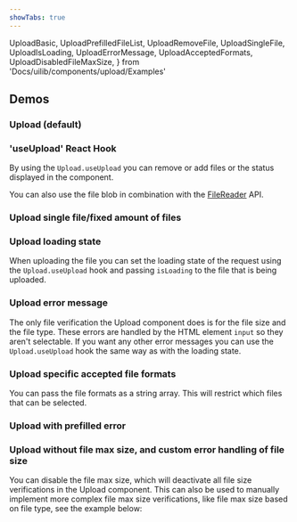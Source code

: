 ```yaml
---
showTabs: true
---
```


  UploadBasic,
  UploadPrefilledFileList,
  UploadRemoveFile,
  UploadSingleFile,
  UploadIsLoading,
  UploadErrorMessage,
  UploadAcceptedFormats,
  UploadDisabledFileMaxSize,
} from 'Docs/uilib/components/upload/Examples'

## Demos

### Upload (default)

<UploadBasic />

### 'useUpload' React Hook

By using the `Upload.useUpload` you can remove or add files or the status displayed in the component.

You can also use the file blob in combination with the [FileReader](https://developer.mozilla.org/en-US/docs/Web/API/File_API) API.

<UploadRemoveFile />

### Upload single file/fixed amount of files

<UploadSingleFile />

### Upload loading state

When uploading the file you can set the loading state of the request using the `Upload.useUpload` hook and passing `isLoading` to the file that is being uploaded.

<UploadIsLoading />

### Upload error message

The only file verification the Upload component does is for the file size and the file type. These errors are handled by the HTML element `input` so they aren't selectable. If you want any other error messages you can use the `Upload.useUpload` hook the same way as with the loading state.

<UploadErrorMessage />

### Upload specific accepted file formats

You can pass the file formats as a string array. This will restrict which files that can be selected.

<UploadAcceptedFormats />

### Upload with prefilled error

<UploadPrefilledFileList />

### Upload without file max size, and custom error handling of file size

You can disable the file max size, which will deactivate all file size verifications in the Upload component.
This can also be used to manually implement more complex file max size verifications, like file max size based on file type, see the example below:

<UploadDisabledFileMaxSize />
